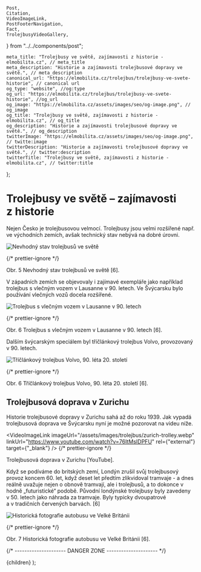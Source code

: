 	Post,
	Citation,
	VideoImageLink,
	PostFooterNavigation,
	Fact,
	TrolejbusyVideoGallery,
} from "../../components/post";


	meta_title: "Trolejbusy ve světě, zajímavosti z historie - elmobilita.cz", // meta_title
	meta_description: "Historie a zajímavosti trolejbusové dopravy ve světě.", // meta_description
	canonical_url: "https://elmobilita.cz/trolejbus/trolejbusy-ve-svete-historie", // canonical url
	og_type: "website", //og:type
	og_url: "https://elmobilita.cz/trolejbus/trolejbusy-ve-svete-historie", //og_url
	og_image: "https://elmobilita.cz/assets/images/seo/og-image.png", // og_image
	og_title: "Trolejbusy ve světě, zajímavosti z historie - elmobilita.cz", // og_title
	og_description: "Historie a zajímavosti trolejbusové dopravy ve světě.", // og_description
	twitterImage: "https://elmobilita.cz/assets/images/seo/og-image.png", // twitte:image
	twitterDescription: "Historie a zajímavosti trolejbusové dopravy ve světě.", // twitter:description
	twitterTitle: "Trolejbusy ve světě, zajímavosti z historie - elmobilita.cz", // twitter:title
};

# Trolejbusy ve světě – zajímavosti z&nbsp;historie

Nejen Česko je trolejbusovou velmocí. Trolejbusy jsou velmi rozšířené např. ve východních zemích, avšak technický stav nebývá na dobré úrovni.

![Nevhodný stav trolejbusů ve světě](/assets/images/trolejbus/nevhodny-stav-trolejbusu.webp)

{/* prettier-ignore */}
<figcaption>
	Obr. 5 Nevhodný stav trolejbusů ve světě&nbsp;<Citation href="trolejbus/zdroje/#trolejbusyvpraze-trolejbusy-ve-svete">[6]</Citation>.
</figcaption>

V západních zemích se objevovaly i&nbsp;zajímavé exempláře jako například trolejbus s&nbsp;vlečným vozem v&nbsp;Lausanne v&nbsp;90. letech. Ve Švýcarsku bylo používání vlečných vozů docela rozšířené.

![Trolejbus s vlečným vozem v Lausanne v 90. letech](/assets/images/trolejbus/laussanne.webp)

{/* prettier-ignore */}
<figcaption>
	Obr. 6 Trolejbus s&nbsp;vlečným vozem v Lausanne v&nbsp;90. letech&nbsp;<Citation href="trolejbus/zdroje/#trolejbusyvpraze-trolejbusy-ve-svete">[6]</Citation>.
</figcaption>

Dalším švýcarským speciálem byl tříčlánkový trolejbus Volvo, provozovaný v&nbsp;90. letech.

![Tříčlánkový trolejbus Volvo, 90. léta 20. století](/assets/images/trolejbus/volvo.webp)

{/* prettier-ignore */}
<figcaption>
	Obr. 6 Tříčlánkový trolejbus Volvo, 90. léta 20. století&nbsp;<Citation href="trolejbus/zdroje/#trolejbusyvpraze-trolejbusy-ve-svete">[6]</Citation>.
</figcaption>

## Trolejbusová doprava v&nbsp;Zurichu

Historie trolejbusové dopravy v&nbsp;Zurichu sahá až do roku 1939. Jak vypadá trolejbusová doprava ve Švýcarsku nyní je možné pozorovat na videu níže.

<VideoImageLink
	imageUrl="/assets/images/trolejbus/zurich-trolley.webp"
	linkUrl="https://www.youtube.com/watch?v=76ItMsIDPFU"
	rel={"external"}
	target={"_blank"}
/>
{/* prettier-ignore */}
<figcaption>
	Trolejbusová doprava v Zurichu&nbsp;<Citation href="https://www.youtube.com/watch?v=76ItMsIDPFU">[YouTube]</Citation>.
</figcaption>

Když se podíváme do britských zemí, Londýn zrušil svůj trolejbusový provoz koncem 60. let, když deset let předtím zlikvidoval tramvaje&nbsp;-&nbsp;a&nbsp;dnes reálně uvažuje nejen o&nbsp;obnově tramvají, ale i&nbsp;trolejbusů, a&nbsp;to dokonce v hodně „futuristické“ podobě. Původní londýnské trolejbusy byly zavedeny v&nbsp;50. letech jako náhrada za tramvaje. Byly typicky dvoupatrové a&nbsp;v&nbsp;tradičních červených barvách.&nbsp;<Citation href="trolejbus/zdroje/#trolejbusyvpraze-trolejbusy-ve-svete">[6]</Citation>

![Historická fotografie autobusu ve Velké Británii](/assets/images/trolejbus/autobus-uk.webp)

{/* prettier-ignore */}
<figcaption>
	Obr. 7 Historická fotografie autobusu ve Velké Británii&nbsp;<Citation href="trolejbus/zdroje/#trolejbusyvpraze-trolejbusy-ve-svete">[6]</Citation>.
</figcaption>

<PostFooterNavigation
	hrefPrevious="/trolejbus/historicky-vyvoj-trolejbusove-dopravy"
	hrefNext="/trolejbus/trolejbusy-ve-svete-soucasnost"
	next="Následující"
	previous="Předchozí"
	previousEnabled="true"
	nextEnabled="true"
/>
{/* --------------------- DANGER ZONE --------------------- */}

<DefaultLayout metaData={metaData}>
	<MDXProvider
		components={{
			h2: H2,
			h3: H3,
			h4: H4,
			h6: H5,
			h5: H6,
		}}
	>
		<Post>{children}</Post>
	</MDXProvider>
</DefaultLayout>
);

